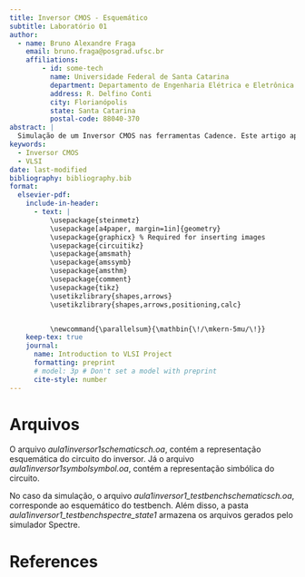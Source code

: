 ```yaml
---
title: Inversor CMOS - Esquemático
subtitle: Laboratório 01
author:
  - name: Bruno Alexandre Fraga
    email: bruno.fraga@posgrad.ufsc.br
    affiliations: 
        - id: some-tech
          name: Universidade Federal de Santa Catarina
          department: Departamento de Engenharia Elétrica e Eletrônica
          address: R. Delfino Conti
          city: Florianópolis
          state: Santa Catarina
          postal-code: 88040-370
abstract: |
  Simulação de um Inversor CMOS nas ferramentas Cadence. Este artigo apresenta os arquivos que fazem parte da simulação e a análise realizada para responder às questões propostas.
keywords: 
  - Inversor CMOS
  - VLSI
date: last-modified
bibliography: bibliography.bib
format:
  elsevier-pdf:
    include-in-header:
      - text: |
          \usepackage{steinmetz}
          \usepackage[a4paper, margin=1in]{geometry}
          \usepackage{graphicx} % Required for inserting images
          \usepackage{circuitikz}
          \usepackage{amsmath}
          \usepackage{amssymb}
          \usepackage{amsthm}
          \usepackage{comment}
          \usepackage{tikz}
          \usetikzlibrary{shapes,arrows}
          \usetikzlibrary{shapes,arrows,positioning,calc}


          \newcommand{\parallelsum}{\mathbin{\!/\mkern-5mu/\!}}
    keep-tex: true
    journal:
      name: Introduction to VLSI Project
      formatting: preprint
      # model: 3p # Don't set a model with preprint
      cite-style: number
---
```


# Arquivos

O arquivo *aula1\textbackslash{}inversor1\textbackslash{}schematic\textbackslash{}sch.oa*, contém a representação esquemática do circuito do inversor. Já o arquivo *aula1\textbackslash{}inversor1\textbackslash{}symbol\textbackslash{}symbol.oa*, contém a representação simbólica do circuito.

No caso da simulação, o arquivo *aula1\textbackslash{}inversor1_testbench\textbackslash{}schematic\textbackslash{}sch.oa*, corresponde ao esquemático do testbench. Além disso, a pasta *aula1\textbackslash{}inversor1_testbench\textbackslash{}spectre_state1\textbackslash{}* armazena os arquivos gerados pelo simulador Spectre.



# References {-}
